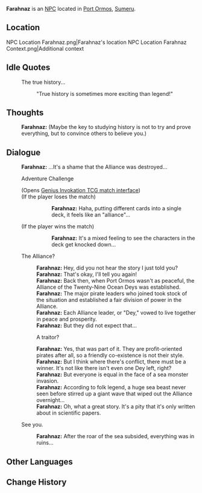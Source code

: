 {{Meta
<!-- Remove this template after adding the missing info -->
|missing_NPC_profile  = yes
}}
{{Character Infobox
|type             = NPC
|image            = NPC Farahnaz.png
|region           = Sumeru
|location         = 
|affiliation      = Vahumana
|title            = Researcher

|ancestry         = <!-- Clan/family -->
|father           = 
|mother           = 
|spouse           = 
|sibling          = 
|child            = 
|relative         = 

|voiceEN          = 
|voiceCN          = 
|voiceJP          = 
|dialoguereward   = 
}}
'''Farahnaz''' is an [[NPC]] located in [[Port Ormos]], [[Sumeru]].

==Location==
<gallery>
NPC Location Farahnaz.png|Farahnaz's location
NPC Location Farahnaz Context.png|Additional context
</gallery>
<!--
==Profile==
Detailed story/lore information goes here.
''(To be added.)''

===Personality===
''(To be added.)''

===Appearance===
Keep appearance section short and concise. Limit to 2 paragraphs with 3-4 sentences each.
''(To be added.)''

==Quests and Events==
{{Quests and Events}}
-->
==Idle Quotes==
{{Dialogue start}}
: {{DIcon|Idle}} The true history...
:: {{A|VO Farahnaz 01.ogg}} "True history is sometimes more exciting than legend!"
{{Dialogue end}}

==Thoughts==
{{All Schemes to Know Explanation|name=Farahnaz}}
{{Dialogue start}}
:{{A|VO Farahnaz All Schemes to Know 01.ogg}} '''Farahnaz:''' (Maybe the key to studying history is not to try and prove everything, but to convince others to believe you.)
{{Dialogue end}}

==Dialogue==
{{Dialogue start}}
:'''Farahnaz:''' ...It's a shame that the Alliance was destroyed...
:{{DIcon|TCG}} Adventure Challenge
:;(Opens [[Genius Invokation TCG/Stage/Farahnaz/Withering Eradication|Genius Invokation TCG match interface]])
:;(If the player loses the match)
:::'''Farahnaz:''' Haha, putting different cards into a single deck, it feels like an "alliance"...
:;(If the player wins the match)
:::'''Farahnaz:''' It's a mixed feeling to see the characters in the deck get knocked down...
:{{DIcon}} The Alliance?
::'''Farahnaz:''' Hey, did you not hear the story I just told you?
::'''Farahnaz:''' That's okay, I'll tell you again!
::'''Farahnaz:''' Back then, when Port Ormos wasn't as peaceful, the Alliance of the Twenty-Nine Ocean Deys was established.
::'''Farahnaz:''' The major pirate leaders who joined took stock of the situation and established a fair division of power in the Alliance.
::'''Farahnaz:''' Each Alliance leader, or "Dey," vowed to live together in peace and prosperity.
::'''Farahnaz:''' But they did not expect that...
::{{DIcon}} A traitor?
::'''Farahnaz:''' Yes, that was part of it. They are profit-oriented pirates after all, so a friendly co-existence is not their style.
::'''Farahnaz:''' But I think where there's conflict, there must be a winner. It's not like there isn't even one Dey left, right?
::'''Farahnaz:''' But everyone is equal in the face of a sea monster invasion.
::'''Farahnaz:''' According to folk legend, a huge sea beast never seen before stirred up a giant wave that wiped out the Alliance overnight...
::'''Farahnaz:''' Oh, what a great story. It's a pity that it's only written about in scientific papers.
:{{DIcon}} See you.
::'''Farahnaz:''' After the roar of the sea subsided, everything was in ruins...
{{Dialogue end}}
<!--
==Event Dialogue==
===Event Name===
{{Dialogue start}}
:'''{{subst:PAGENAME}}:'''
{{Dialogue end}}

==Trivia==
* 
-->

==Other Languages==
{{Other Languages
|default_hidden = 1
|en      = Farahnaz
|zhs     = 法拉纳兹
|zhs_rm  = Fǎlānàzī
|zht     = 法拉納茲
|zht_rm  = Fǎlānàzī
|ja      = ファラナーゼ
|ja_rm   = Faranaaze
|ko      = 파라나즈
|ko_rm   = Paranajeu
|es      = Farahnaz
|fr      = Farahnaz
|ru      = Фараназ
|th      = Farahnaz
|vi      = Farahnaz
|de      = Farahnaz
|id      = Farahnaz
|pt      = Farahnaz
|tr      = Farahnaz
|it      = Farahnaz
}}

==Change History==
{{Change History|3.0}}
<!--
==References==
{{Reflist}}
-->